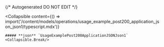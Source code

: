 {/* Autogenerated DO NOT EDIT  */}

<Collapsible
    content={() => import('/content/models/operations/usage_example_post200_application_json_json1/typescript.mdx')}
>
    ##### **json** `UsageExamplePost200ApplicationJSONJson1`
    <Collapsible.Break/>
</Collapsible>

